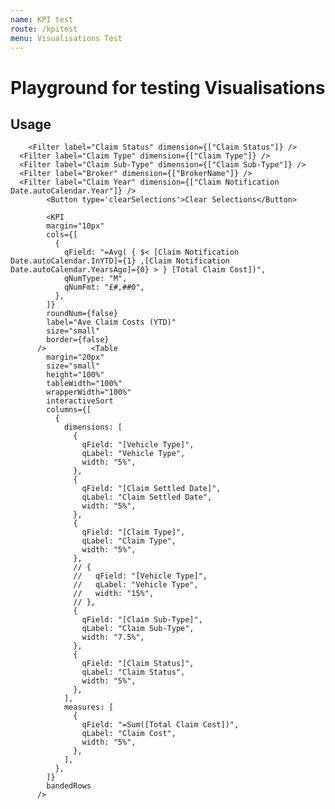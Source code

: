 ```yaml
---
name: KPI test
route: /kpitest
menu: Visualisations Test
---
```


<h1 style={{ margin: '0px' }}>Playground for testing Visualisations</h1>

## Usage


<Playground>
<Motor    config={{
            host: "localhost",
            secure: false,
            port: 19077,
            prefix: "",
            appId: "a21862bc-0e9a-4a16-938c-fe3d03209f4a"
  }}> 


        <Filter label="Claim Status" dimension={["Claim Status"]} />
      <Filter label="Claim Type" dimension={["Claim Type"]} />
      <Filter label="Claim Sub-Type" dimension={["Claim Sub-Type"]} />
      <Filter label="Broker" dimension={["BrokerName"]} />
      <Filter label="Claim Year" dimension={["Claim Notification Date.autoCalendar.Year"]} />
            <Button type='clearSelections'>Clear Selections</Button>
         
            <KPI
            margin="10px"
            cols={[
              {
                qField: "=Avg( { $< [Claim Notification Date.autoCalendar.InYTD]={1} ,[Claim Notification Date.autoCalendar.YearsAgo]={0} > } [Total Claim Cost])",
                qNumType: "M",
                qNumFmt: "£#,##0",
              },
            ]}
            roundNum={false}
            label="Ave Claim Costs (YTD)"
            size="small"
            border={false}
          />          <Table
            margin="20px"
            size="small"
            height="100%"
            tableWidth="100%"
            wrapperWidth="100%"
            interactiveSort
            columns={[
              {
                dimensions: [
                  {
                    qField: "[Vehicle Type]",
                    qLabel: "Vehicle Type",
                    width: "5%",
                  },
                  {
                    qField: "[Claim Settled Date]",
                    qLabel: "Claim Settled Date",
                    width: "5%",
                  },
                  {
                    qField: "[Claim Type]",
                    qLabel: "Claim Type",
                    width: "5%",
                  },
                  // {
                  //   qField: "[Vehicle Type]",
                  //   qLabel: "Vehicle Type",
                  //   width: "15%",
                  // },
                  {
                    qField: "[Claim Sub-Type]",
                    qLabel: "Claim Sub-Type",
                    width: "7.5%",
                  },
                  {
                    qField: "[Claim Status]",
                    qLabel: "Claim Status",
                    width: "5%",
                  },
                ],
                measures: [
                  {
                    qField: "=Sum([Total Claim Cost])",
                    qLabel: "Claim Cost",
                    width: "5%",
                  },
                ],
              },
            ]}
            bandedRows
          />
      
     
  </Motor>
</Playground>
